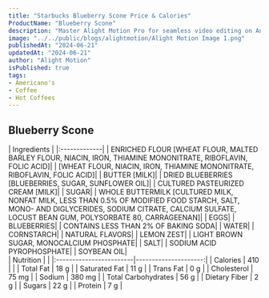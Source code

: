```yaml
---
title: "Starbucks Blueberry Scone Price & Calories"
ProductName: "Blueberry Scone" 
description: "Master Alight Motion Pro for seamless video editing on Android, iOS, and Tablets with our ultimate guide, unlocking advanced features and elevating your skills in 2024!"
image: "../../public/blogs/alightmotion/Alight Motion Image 1.png"
publishedAt: "2024-06-21"
updatedAt: "2024-06-21"
author: "Alight Motion"
isPublished: true
tags:
- Americano's
- Coffee
- Hot Coffees   
---
```


 
## Blueberry Scone 
  
<div className="tables-container">
  <div className="table-wrapper">
    | Ingredients  |  
    |:-------------|
    | ENRICHED FLOUR [WHEAT FLOUR, MALTED BARLEY FLOUR, NIACIN, IRON, THIAMINE MONONITRATE, RIBOFLAVIN, FOLIC ACID]|
    | [WHEAT FLOUR, NIACIN, IRON, THIAMINE MONONITRATE, RIBOFLAVIN, FOLIC ACID]|
    | BUTTER [MILK]|
    | DRIED BLUEBERRIES [BLUEBERRIES, SUGAR, SUNFLOWER OIL]|
    | CULTURED PASTEURIZED CREAM [MILK]|
    | SUGAR|
    | WHOLE BUTTERMILK [CULTURED MILK, NONFAT MILK, LESS THAN 0.5% OF MODIFIED FOOD STARCH, SALT, MONO- AND DIGLYCERIDES, SODIUM CITRATE, CALCIUM SULFATE, LOCUST BEAN GUM, POLYSORBATE 80, CARRAGEENAN]|
    | EGGS|
    | BLUEBERRIES|
    | CONTAINS LESS THAN 2% OF BAKING SODA|
    | WATER|
    | CORNSTARCH|
    | NATURAL FLAVORS|
    | LEMON ZEST|
    | LIGHT BROWN SUGAR, MONOCALCIUM PHOSPHATE|
    | SALT|
    | SODIUM ACID PYROPHOSPHATE|
    | SOYBEAN OIL|
  </div>
  <div className="table-wrapper">
    | Nutrition               |                      |  
    |:------------------------|---------------------:|
    | Calories                | 410                  |                                                                                                                             |
    | Total Fat               | 18 g                 |
    | Saturated Fat           | 11 g                 |
    | Trans Fat               | 0 g                  |
    | Cholesterol             | 75 mg                |
    | Sodium                  | 380 mg               |
    | Total Carbohydrates     | 56 g                 |
    | Dietary Fiber           | 2 g                  |
    | Sugars                  | 22 g                 |
    | Protein                 | 7 g                  |
  </div>
</div>
<style jsx>{`
  .tables-container {
    display: flex;
    flex-direction: row;
    gap: 30px;
  }
  .table-wrapper {
    width: 500px; /* Adjust as needed */
  }
  @media (max-width: 768px) {
    .tables-container {
      flex-direction: column;
      gap: 0px; /* Adjust as needed */
    }
    .table-wrapper {
      width: 100%; /* Adjust as needed */
    }
  }
`}</style>
